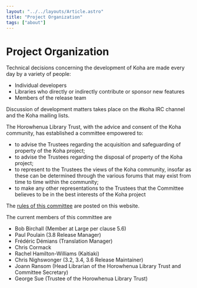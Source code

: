 ```yaml
---
layout: "../../layouts/Article.astro"
title: "Project Organization"
tags: ["about"]
---
```


# Project Organization

Technical decisions concerning the development of Koha are made every day by a variety of people:

- Individual developers
- Libraries who directly or indirectly contribute or sponsor new features
- Members of the release team

Discussion of development matters takes place on the #koha IRC channel and the Koha mailing lists.

The Horowhenua Library Trust, with the advice and consent of the Koha community, has established a committee empowered to:

- to advise the Trustees regarding the acquisition and safeguarding of property of the Koha project;
- to advise the Trustees regarding the disposal of property of the Koha project;
- to represent to the Trustees the views of the Koha community, insofar as these can be determined through the various forums that may exist from time to time within the community;
- to make any other representations to the Trustees that the Committee believes to be in the best interests of the Koha project

The [rules of this committee](http://koha-community.org/koha-project-organization/horowhenua-library-trust-koha-committee-rules/) are posted on this website.

The current members of this committee are

- Bob Birchall (Member at Large per clause 5.6)
- Paul Poulain (3.8 Release Manager)
- Frédéric Démians (Translation Manager)
- Chris Cormack
- Rachel Hamilton-Williams (Kaitiaki)
- Chris Nighswonger (3.2, 3.4, 3.6 Release Maintainer)
- Joann Ransom (Head Librarian of the Horowhenua Library Trust and Committee Secretary)
- George Sue (Trustee of the Horowhenua Library Trust)
